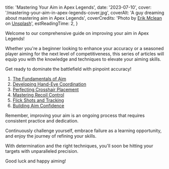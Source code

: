   title: 'Mastering Your Aim in Apex Legends',
  date: '2023-07-10',
  cover: '/mastering-your-aim-in-apex-legends-cover.jpg',
  coverAlt: 'A guy dreaming about mastering aim in Apex Legends',
  coverCredits:
    'Photo by <a href="https://unsplash.com/@introspectivedsgn?utm_source=unsplash&utm_medium=referral&utm_content=creditCopyText" rel="nofollow" target="_blank">Erik Mclean</a> on <a href="https://unsplash.com/photos/qgInQSplXBU?utm_source=unsplash&utm_medium=referral&utm_content=creditCopyText" rel="nofollow" target="_blank">Unsplash</a>',
  estReadingTime: 2,
}

Welcome to our comprehensive guide on
improving your aim in Apex Legends!

Whether you're a beginner looking to enhance
your accuracy or a seasoned player aiming
for the next level of competitiveness,
this series of articles will equip you with
the knowledge and techniques to elevate your aiming skills.

Get ready to dominate the battlefield with pinpoint accuracy!

1. [The Fundamentals of Aim](the-fundamentals-of-aim)
2. [Developing Hand-Eye Coordination](developing-hand-eye-coordination)
3. [Perfecting Crosshair Placement](perfecting-crosshair-placement)
4. [Mastering Recoil Control](mastering-recoil-control)
5. [Flick Shots and Tracking](flick-shots-and-tracking)
6. [Building Aim Confidence](building-aim-confidence)

Remember, improving your aim is an ongoing process
that requires consistent practice and dedication.

Continuously challenge yourself, embrace failure as a
learning opportunity, and enjoy the journey of refining your skills.

With determination and the right techniques,
you'll soon be hitting your targets with unparalleled precision.

Good luck and happy aiming!
